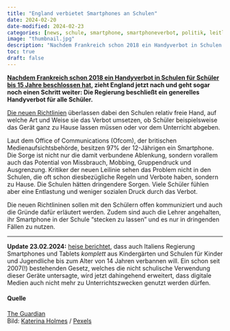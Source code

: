 ```yaml
---
title: "England verbietet Smartphones an Schulen"
date: 2024-02-20
date-modified: 2024-02-23
categories: [news, schule, smartphone, smartphoneverbot, politik, leitlinie, england]
image: "thumbnail.jpg"
description: "Nachdem Frankreich schon 2018 ein Handyverbot in Schulen für Schüler bis 15 Jahre beschlossen hat, geht England noch einen Schritt weiter." 
toc: true
draft: false
---
```


[**Nachdem Frankreich schon 2018 ein Handyverbot in Schulen für Schüler bis 15 Jahre beschlossen hat**](https://www.nzz.ch/international/frankreich-fuehrt-ein-handyverbot-an-schulen-ein-ld.1407819)**, zieht England jetzt nach und geht sogar noch einen Schritt weiter: Die Regierung beschließt ein generelles Handyverbot für alle Schüler.**

[Die neuen Richtlinien](https://assets.publishing.service.gov.uk/media/65cf5f2a4239310011b7b916/Mobile_phones_in_schools_guidance.pdf) überlassen dabei den Schulen relativ freie Hand, auf welche Art und Weise sie das Verbot umsetzen, ob Schüler beispielsweise das Gerät ganz zu Hause lassen müssen oder vor dem Unterricht abgeben.

Laut dem Office of Communications (Ofcom), der britischen Medienaufsichtsbehörde, besitzen 97% der 12-Jährigen ein Smartphone. Die Sorge ist nicht nur die damit verbundene Ablenkung, sondern vorallem auch das Potential von Missbrauch, Mobbing, Gruppendruck und Ausgrenzung. Kritiker der neuen Leilinie sehen das Problem nicht in den Schulen, die oft schon diesbezügliche Regeln und Verbote haben, sondern zu Hause. Die Schulen hätten dringendere Sorgen. Viele Schüler fühlen aber eine Entlastung und weniger sozialen Druck durch das Verbot.

Die neuen Richtlininen sollen mit den Schülern offen kommuniziert und auch die Gründe dafür erläutert werden. Zudem sind auch die Lehrer angehalten, ihr Smartphone in der Schule "stecken zu lassen" und es nur in dringenden Fällen zu nutzen.

------------------------------------------------------------------------

**Update 23.02.2024:** [heise berichtet](https://www.heise.de/news/Italien-Regierung-will-Smartphones-und-Tablets-aus-Schulen-verbannen-9636046.html), dass auch Italiens Regierung Smartphones und Tablets *komplett* aus Kindergärten und Schulen für Kinder und Jugendliche bis zum Alter von 14 Jahren verbannen will. Ein schon seit 2007(!) bestehenden Gesetz, welches die nicht schulische Verwendung dieser Geräte untersagte, wird jetzt dahingehend erweitert, dass digitale Medien auch nicht mehr zu Unterrichtszwecken genutzt werden dürfen.

#### Quelle

[The Guardian](https://www.theguardian.com/education/2024/feb/19/ministers-confirm-plan-to-ban-use-of-mobile-phones-in-schools-in-england)\
Bild: [Katerina Holmes](https://www.pexels.com/de-de/@katerina-holmes/) / [Pexels](https://www.pexels.com/de-de/foto/anonyme-gemischtrassige-klassenkameraden-die-in-der-schule-auf-dem-handy-surfen-5905503/)
